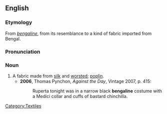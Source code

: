 ==English==
===Etymology===
From {{F.}} ''[[#French|bengaline]]'', from its resemblance to a kind of fabric imported from Bengal.

===Pronunciation===
{{IPA|/ˈbɛŋgəliːn/}}

===Noun===
{{en-noun}}

# A fabric made from [[silk]] and [[worsted]]; [[poplin]].
#*'''2006''', Thomas Pynchon, ''Against the Day'', Vintage 2007, p. 415:
#*:Ruperta tonight was in a narrow black '''bengaline''' costume with a Medici collar and cuffs of bastard chinchilla.

[[Category:Textiles]]